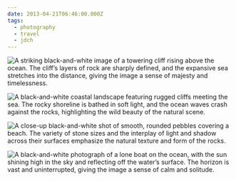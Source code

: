 ```yaml
---
date: 2013-04-21T06:46:00.000Z
tags:
  - photography
  - travel
  - jdch
---
```

![A striking black-and-white image of a towering cliff rising above the ocean. The cliff’s layers of rock are sharply defined, and the expansive sea stretches into the distance, giving the image a sense of majesty and timelessness.](../../assets/photos/20130421-IMG_4920.jpg)

![A black-and-white coastal landscape featuring rugged cliffs meeting the sea. The rocky shoreline is bathed in soft light, and the ocean waves crash against the rocks, highlighting the wild beauty of the natural scene.](../../assets/photos/20130421-IMG_4974.jpg)

![A close-up black-and-white shot of smooth, rounded pebbles covering a beach. The variety of stone sizes and the interplay of light and shadow across their surfaces emphasize the natural texture and form of the rocks.](../../assets/photos/20130421-IMG_4993.jpg)

![A black-and-white photograph of a lone boat on the ocean, with the sun shining high in the sky and reflecting off the water’s surface. The horizon is vast and uninterrupted, giving the image a sense of calm and solitude.](../../assets/photos/20130421-IMG_5004.jpg)